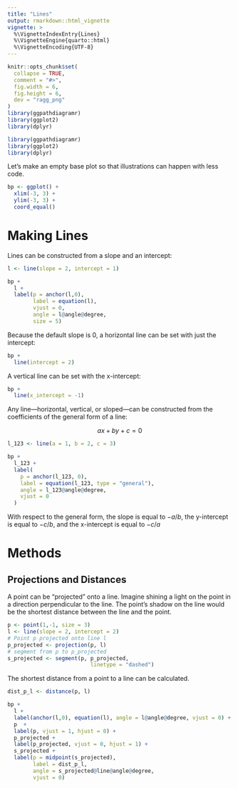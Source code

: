```yaml
---
title: "Lines"
output: rmarkdown::html_vignette
vignette: >
  %\VignetteIndexEntry{Lines}
  %\VignetteEngine{quarto::html}
  %\VignetteEncoding{UTF-8}
---
```


```r
knitr::opts_chunk$set(
  collapse = TRUE,
  comment = "#>",
  fig.width = 6,
  fig.height = 6, 
  dev = "ragg_png"
)
library(ggpathdiagramr)
library(ggplot2)
library(dplyr)
```

```r
library(ggpathdiagramr)
library(ggplot2)
library(dplyr)
```

Let's make an empty base plot so that illustrations can happen with less code.

```r
bp <- ggplot() + 
  xlim(-3, 3) + 
  ylim(-3, 3) + 
  coord_equal()
```

# Making Lines

Lines can be constructed from a slope and an intercept:

```r
l <- line(slope = 2, intercept = 1)

```

```r
bp + 
  l +
  label(p = anchor(l,0),
        label = equation(l),
        vjust = 0, 
        angle = l@angle@degree, 
        size = 5)
```


Because the default slope is 0, a horizontal line can be set with just the intercept:

```r
bp + 
  line(intercept = 2)
```

A vertical line can be set with the x-intercept:

```r
bp + 
  line(x_intercept = -1)
```

Any line---horizontal, vertical, or sloped---can be constructed from the coefficients of the general form of a line:

$$
ax+by+c=0
$$

```r
l_123 <- line(a = 1, b = 2, c = 3)
```

```r
bp +
  l_123 +
  label(
    p = anchor(l_123, 0),
    label = equation(l_123, type = "general"),
    angle = l_123@angle@degree,
    vjust = 0
  )
```

With respect to the general form, the slope is equal to $-a/b$, the y-intercept is equal to $-c/b$, and the x-intercept is equal to $-c/a$

# Methods

## Projections and Distances

A point can be "projected" onto a line. Imagine shining a light on the point in a direction perpendicular to the line. The point's shadow on the line would be the shortest distance between the line and the point.


```r
p <- point(1,-1, size = 3)
l <- line(slope = 2, intercept = 2)
# Point p projected onto line l
p_projected <- projection(p, l)
# segment from p to p_projected
s_projected <- segment(p, p_projected, 
                          linetype = "dashed")

```


The shortest distance from a point to a line can be calculated.

```r
dist_p_l <- distance(p, l)
```

```r
bp +
  l +
  label(anchor(l,0), equation(l), angle = l@angle@degree, vjust = 0) +
  p  +
  label(p, vjust = 1, hjust = 0) +
  p_projected +
  label(p_projected, vjust = 0, hjust = 1) + 
  s_projected +
  label(p = midpoint(s_projected),
        label = dist_p_l,
        angle = s_projected@line@angle@degree,
        vjust = 0) 
```




